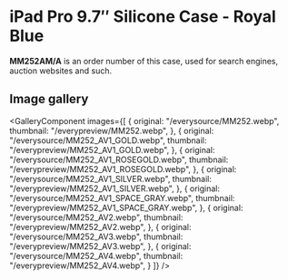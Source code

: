 
# iPad Pro 9.7″ Silicone Case - Royal Blue

<Callout type='info' emoji='👉🏻'>**MM252AM/A** is an order number of this case, used for search engines, auction websites and such.</Callout>

## Image gallery

<GalleryComponent
    images={[
      {
        original: "/everysource/MM252.webp",
        thumbnail: "/everypreview/MM252.webp",
      },
      {
        original: "/everysource/MM252_AV1_GOLD.webp",
        thumbnail: "/everypreview/MM252_AV1_GOLD.webp",
      },
      {
        original: "/everysource/MM252_AV1_ROSEGOLD.webp",
        thumbnail: "/everypreview/MM252_AV1_ROSEGOLD.webp",
      },
      {
        original: "/everysource/MM252_AV1_SILVER.webp",
        thumbnail: "/everypreview/MM252_AV1_SILVER.webp",
      },
      {
        original: "/everysource/MM252_AV1_SPACE_GRAY.webp",
        thumbnail: "/everypreview/MM252_AV1_SPACE_GRAY.webp",
      },
      {
        original: "/everysource/MM252_AV2.webp",
        thumbnail: "/everypreview/MM252_AV2.webp",
      },
      {
        original: "/everysource/MM252_AV3.webp",
        thumbnail: "/everypreview/MM252_AV3.webp",
      },
      {
        original: "/everysource/MM252_AV4.webp",
        thumbnail: "/everypreview/MM252_AV4.webp",
      }
    ]}
  />
